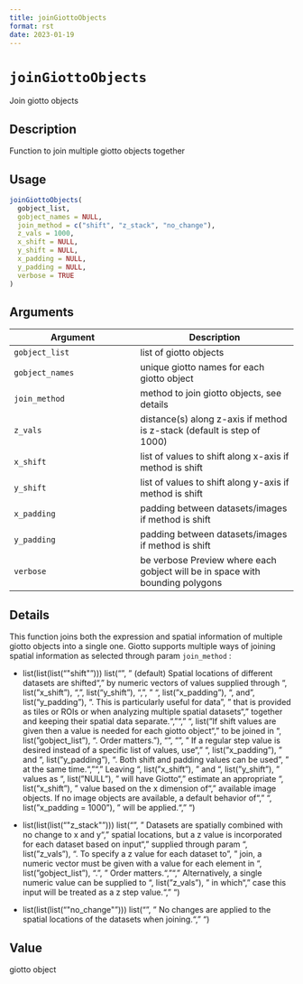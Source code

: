 ```yaml
--- 
title: joinGiottoObjects 
format: rst 
date: 2023-01-19 
--- 
```

# `joinGiottoObjects`

Join giotto objects


## Description

Function to join multiple giotto objects together


## Usage

```r
joinGiottoObjects(
  gobject_list,
  gobject_names = NULL,
  join_method = c("shift", "z_stack", "no_change"),
  z_vals = 1000,
  x_shift = NULL,
  y_shift = NULL,
  x_padding = NULL,
  y_padding = NULL,
  verbose = TRUE
)
```


## Arguments

Argument      |Description
------------- |----------------
`gobject_list`     |     list of giotto objects
`gobject_names`     |     unique giotto names for each giotto object
`join_method`     |     method to join giotto objects, see details
`z_vals`     |     distance(s) along z-axis if method is z-stack (default is step of 1000)
`x_shift`     |     list of values to shift along x-axis if method is shift
`y_shift`     |     list of values to shift along y-axis if method is shift
`x_padding`     |     padding between datasets/images if method is shift
`y_padding`     |     padding between datasets/images if method is shift
`verbose`     |     be verbose Preview where each gobject will be in space with bounding polygons


## Details

This function joins both the expression and spatial information of
 multiple giotto objects into a single one. Giotto supports multiple ways of
 joining spatial information as selected through param `join_method` :
 
   

*  list(list(list("\"shift\"")))  list("\n", "    (default) Spatial locations of different datasets are shifted\n", "    by numeric vectors of values supplied through ", list("x_shift"), ", ", list("y_shift"), ",\n", "    ", list("x_padding"), ", and ", list("y_padding"), ". This is particularly useful for data\n", "    that is provided as tiles or ROIs or when analyzing multiple spatial datasets\n", "    together and keeping their spatial data separate.\n", "\n", "    ", list("If shift values are given then a value is needed for each giotto object\n", 
    "    to be joined in ", list("gobject_list"), ". Order matters."), "\n", "\n", "    If a regular step value is desired instead of a specific list of values, use\n", "    ", list("x_padding"), " and ", list("y_padding"), ". Both shift and padding values can be used\n", "    at the same time.\n", "\n", "    Leaving ", list("x_shift"), " and ", list("y_shift"), " values as ", list("NULL"), " will have Giotto\n", "    estimate an appropriate ", list("x_shift"), " value based on the x dimension of\n", 
    "    available image objects. If no image objects are available, a default behavior of\n", "    ", list("x_padding = 1000"), " will be applied.\n", "  ")   

*  list(list(list("\"z_stack\"")))  list("\n", "    Datasets are spatially combined with no change to x and y\n", "    spatial locations, but a z value is incorporated for each dataset based on input\n", "    supplied through param ", list("z_vals"), ". To specify a z value for each dataset to\n", "    join, a numeric vector must be given with a value for each element in ", list("gobject_list"), ".\n", "    Order matters.\n", "\n", "    Alternatively, a single numeric value can be supplied to ", list("z_vals"), " in which\n", "    case this input will be treated as a z step value.\n", 
    "  ")   

*  list(list(list("\"no_change\"")))  list("\n", "    No changes are applied to the spatial locations of the datasets when joining.\n", "  ")


## Value

giotto object


